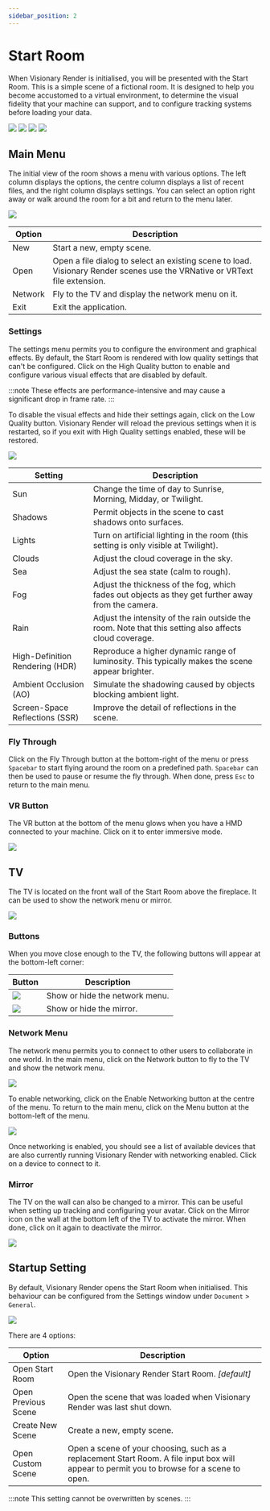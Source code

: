 ```yaml
---
sidebar_position: 2
---
```


# Start Room

When Visionary Render is initialised, you will be presented with the Start Room. This is a simple scene of a fictional room. It is designed to help you become accustomed to a virtual environment, to determine the visual fidelity that your machine can support, and to configure tracking systems before loading your data.

![](/img/user-manual/chapter2/1.jpg) ![](/img/user-manual/chapter2/2.jpg)
![](/img/user-manual/chapter2/3.jpg) ![](/img/user-manual/chapter2/4.jpg)

## Main Menu

The initial view of the room shows a menu with various options. The left column displays the options, the centre column displays a list of recent files, and the right column displays settings. You can select an option right away or walk around the room for a bit and return to the menu later.

![](/img/user-manual/chapter2/5.jpg)

| Option  | Description                                                                                                                |
|---------|----------------------------------------------------------------------------------------------------------------------------|
| New     | Start a new, empty scene.                                                                                                  |
| Open    | Open a file dialog to select an existing scene to load. Visionary Render scenes use the VRNative or VRText file extension. |
| Network | Fly to the TV and display the network menu on it.                                                                          |
| Exit    | Exit the application.                                                                                                      |

### Settings

The settings menu permits you to configure the environment and graphical effects. By default, the Start Room is rendered with low quality settings that can't be configured. Click on the High Quality button to enable and configure various visual effects that are disabled by default.

:::note
These effects are performance-intensive and may cause a significant drop in frame rate.
:::

To disable the visual effects and hide their settings again, click on the Low Quality button. Visionary Render will reload the previous settings when it is restarted, so if you exit with High Quality settings enabled, these will be restored.

![](/img/user-manual/chapter2/6.jpg)

| Setting                         | Description                                                                                            |
|---------------------------------|--------------------------------------------------------------------------------------------------------|
| Sun                             | Change the time of day to Sunrise, Morning, Midday, or Twilight.                                       |
| Shadows                         | Permit objects in the scene to cast shadows onto surfaces.                                             |
| Lights                          | Turn on artificial lighting in the room (this setting is only visible at Twilight).                    |
| Clouds                          | Adjust the cloud coverage in the sky.                                                                  |
| Sea                             | Adjust the sea state (calm to rough).                                                                  |
| Fog                             | Adjust the thickness of the fog, which fades out objects as they get further away from the camera.     |
| Rain                            | Adjust the intensity of the rain outside the room. Note that this setting also affects cloud coverage. |
| High-Definition Rendering (HDR) | Reproduce a higher dynamic range of luminosity. This typically makes the scene appear brighter.        |
| Ambient Occlusion (AO)          | Simulate the shadowing caused by objects blocking ambient light.                                       |
| Screen-Space Reflections (SSR)  | Improve the detail of reflections in the scene.                                                        |

### Fly Through

Click on the Fly Through button at the bottom-right of the menu or press `Spacebar` to start flying around the room on a predefined path. `Spacebar` can then be used to pause or resume the fly through. When done, press `Esc` to return to the main menu.

### VR Button

The VR button at the bottom of the menu glows when you have a HMD connected to your machine. Click on it to enter immersive mode.

![](/img/user-manual/chapter2/7.jpg)

## TV

The TV is located on the front wall of the Start Room above the fireplace. It can be used to show the network menu or mirror.

![](/img/user-manual/chapter2/8.jpg)

### Buttons

When you move close enough to the TV, the following buttons will appear at the bottom-left corner:

| Button                   | Description                    |
|--------------------------|--------------------------------|
| ![](/img/user-manual/chapter2/9.jpg)  | Show or hide the network menu. |
| ![](/img/user-manual/chapter2/10.jpg) | Show or hide the mirror.       |

### Network Menu

The network menu permits you to connect to other users to collaborate in one world. In the main menu, click on the Network button to fly to the TV and show the network menu.

![](/img/user-manual/chapter2/11.jpg)

To enable networking, click on the Enable Networking button at the centre of the menu. To return to the main menu, click on the Menu button at the bottom-left of the menu.

![](/img/user-manual/chapter2/12.jpg)

Once networking is enabled, you should see a list of available devices that are also currently running Visionary Render with networking enabled. Click on a device to connect to it.

### Mirror

The TV on the wall can also be changed to a mirror. This can be useful when setting up tracking and configuring your avatar. Click on the Mirror icon on the wall at the bottom left of the TV to activate the mirror. When done, click on it again to deactivate the mirror.

![](/img/user-manual/chapter2/13.jpg)

## Startup Setting

By default, Visionary Render opens the Start Room when initialised. This behaviour can be configured from the Settings window under `Document` > `General`.

![](/img/user-manual/chapter2/14.jpg)

There are 4 options:

| Option              | Description                                                                                                                                |
|---------------------|--------------------------------------------------------------------------------------------------------------------------------------------|
| Open Start Room     | Open the Visionary Render Start Room. *[default]*                                                                                        |
| Open Previous Scene | Open the scene that was loaded when Visionary Render was last shut down.                                                                   |
| Create New Scene    | Create a new, empty scene.                                                                                                                 |
| Open Custom Scene   | Open a scene of your choosing, such as a replacement Start Room. A file input box will appear to permit you to browse for a scene to open. |

:::note
This setting cannot be overwritten by scenes.
:::
